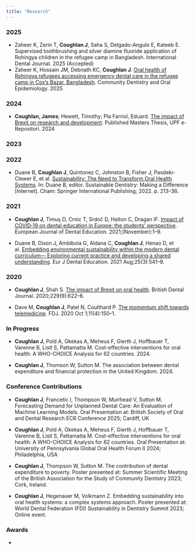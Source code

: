 ```yaml
---
title: "Research"
---
```


### 2025

-   Zaheer K, Zerin T, **Coughlan J**, Saha S, Delgado-Angulo E, Kateeb E. Supervised toothbrushing and silver diamine fluoride application of Rohingya children in the refugee camp in Bangladesh. International Dental Journal. 2025 (Accepted)
-   Zaheer K, Hossain JM, Debnath KC, **Coughlan J**. [Oral health of Rohingya refugees accessing emergency dental care in the refugee camp in Cox’s Bazar, Bangladesh](https://onlinelibrary.wiley.com/doi/10.1111/cdoe.13050). Community Dentistry and Oral Epidemiology. 2025

### 2024

-   **Coughlan, James**; Hewett, Timothy; Pla Farriol, Eduard. [The impact of Brexit on research and development](https://repositori.upf.edu/handle/10230/60933). Published Masters Thesis, UPF e-Repositori. 2024

### 2023

### 2022

-   Duane B, **Coughlan J**, Quintonez C, Johnston B, Fisher J, Pasdeki-Clewer E, et al. [Sustainability: The Need to Transform Oral Health Systems](https://link.springer.com/chapter/10.1007/978-3-031-07999-3_12). In: Duane B, editor. Sustainable Dentistry: Making a Difference \[Internet\]. Cham: Springer International Publishing; 2022. p. 213–36.

### 2021

-   **Coughlan J**, Timuş D, Crnic T, Srdoč D, Halton C, Dragan IF. [Impact of COVID‐19 on dental education in Europe: the students’ perspective](https://onlinelibrary.wiley.com/doi/10.1111/eje.12736). European Journal of Dental Education. 2021;(November):1–9.

-   Duane B, Dixon J, Ambibola G, Aldana C, **Coughlan J**, Henao D, et al. [Embedding environmental sustainability within the modern dental curriculum— Exploring current practice and developing a shared understanding](https://onlinelibrary.wiley.com/doi/10.1111/eje.12631). Eur J Dental Education. 2021 Aug;25(3):541–9.

### 2020

-   **Coughlan J**, Shah S. [The impact of Brexit on oral health](https://www.ncbi.nlm.nih.gov/pmc/articles/PMC7662723/). British Dental Journal. 2020;229(9):622–6.

-   Dave M, **Coughlan J**, Patel N, Coulthard P. [The momentum shift towards telemedicine](https://publishing.rcseng.ac.uk/doi/abs/10.1308/rcsfdj.2020.109?download=true&journalCode=fdj). FDJ. 2020 Oct 1;11(4):150–1.

### In Progress

-   **Coughlan J**, Pold A, Gkekas A, Meheus F, Gierth J, Hoffbauer T, Varenne B, Listl S, Pattamatta M. Cost-effective interventions for oral health: A WHO-CHOICE Analysis for 62 countries. 2024.

-   **Coughlan J**, Thomson W, Sutton M. The association between dental expenditure and financial protection in the United Kingdom. 2024.

### Conference Contributions

-   **Coughlan J**, Francetic I, Thompson W, Muirhead V, Sutton M. Forecasting Demand for Unplanned Dental Care: An Evaluation of Machine Learning Models. Oral Presentation at: British Society of Oral and Dental Research ECR Conference 2025; Cardiff, UK

-   **Coughlan J**, Pold A, Gkekas A, Meheus F, Gierth J, Hoffbauer T, Varenne B, Listl S, Pattamatta M. Cost-effective interventions for oral health: A WHO-CHOICE Analysis for 62 countries. Oral Presentation at: University of Pennsylvania Global Oral Health Forum II 2024; Philadelphia, USA

-   **Coughlan J**, Thompson W, Sutton M. The contribution of dental expenditure to poverty. Poster presented at: Summer Scientific Meeting of the British Association for the Study of Community Dentistry 2023; Cork, Ireland.

-   **Coughlan J**, Hegenauer M, Volkmann Z. Embedding sustainability into oral health systems: a complex systems approach. Poster presented at: World Dental Federation (FDI) Sustainability in Dentistry Summit 2023; Online event.

### Awards

-   
